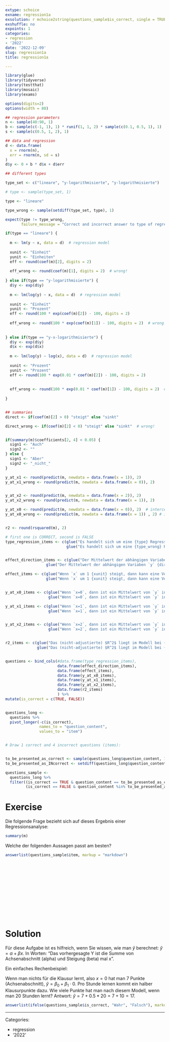 ```yaml
---
extype: schoice
exname: regression1a
exsolution: r mchoice2string(questions_sample$is_correct, single = TRUE)
exshuffle: no
expoints: 1
categories:
- regression
- '2022'
date: '2022-12-09'
slug: regression1a
title: regression1a

---
```



<!-- This question is based on `essayreg.Rmd`, provided by the r-exams team. -->





```r
library(glue)
library(tidyverse)
library(testthat)
library(mosaic)
library(exams)

options(digits=2)
options(width = 80)
```





```r
## regression parameters
n <- sample(40:90, 1)
b <- sample(c(-1, 1), 1) * runif(1, 1, 2) * sample(c(0.1, 0.5, 1), 1)
s <- sample(c(0.5, 1, 2), 1)

## data and regression
d <- data.frame(
  x = rnorm(n),
  err = rnorm(n, sd = s)
)
d$y <- 0 + b * d$x + d$err

## different types

type_set <- c("lineare", "y-logarithmisierte", "y-logarithmisierte")

# type <- sample(type_set, 1)

type <- "lineare"

type_wrong <- sample(setdiff(type_set, type), 1)

expect(type != type_wrong, 
       failure_message = "Correct and incorrect answer to type of regression must differ!")

if(type == "lineare") {
  
  m <- lm(y ~ x, data = d)  # regression model
  
  xunit <- "Einheit" 
  yunit <- "Einheiten"
  eff <- round(coef(m)[2], digits = 2)
  
  eff_wrong <- round(coef(m)[1], digits = 2)  # wrong!
  
} else if(type == "y-logarithmisierte") {
  d$y <- exp(d$y)
  
  m <- lm(log(y) ~ x, data = d)  # regression model
  
  xunit <- "Einheit" 
  yunit <- "Prozent"
  eff <- round(100 * exp(coef(m)[2]) - 100, digits = 2)
  
  eff_wrong <- round(100 * exp(coef(m)[1]) - 100, digits = 2)  # wrong!
  
  
} else if(type == "y-x-logarithmisierte") {
  d$y <- exp(d$y)
  d$x <- exp(d$x)
  
  m <- lm(log(y) ~ log(x), data = d)  # regression model
  
  xunit <- "Prozent" 
  yunit <- "Prozent"
  eff <- round(100 * exp(0.01 * coef(m)[2]) - 100, digits = 2)
  
  
  eff_wrong <- round(100 * exp(0.01 * coef(m)[1]) - 100, digits = 2)  # wrong!
  
}


## summaries
direct <- if(coef(m)[2] > 0) "steigt" else "sinkt"

direct_wrong <- if(coef(m)[2] < 0) "steigt" else "sinkt"  # wrong!


if(summary(m)$coefficients[2, 4] < 0.05) {
  sign1 <- "Auch"
  sign2 <- ""
} else {
  sign1 <- "Aber"
  sign2 <- "_nicht_"
}

y_at_x1 <- round(predict(m, newdata = data.frame(x = 1)), 2)
y_at_x1_wrong <- round(predict(m, newdata = data.frame(x = 0)), 2)


y_at_x2 <- round(predict(m, newdata = data.frame(x = 2)), 2)
y_at_x2_wrong <- round(predict(m, newdata = data.frame(x = 1)), 2)

y_at_x0 <- round(predict(m, newdata = data.frame(x = 0)), 2)  # intercept
y_at_x0_wrong <- round(predict(m, newdata = data.frame(x = 1)) , 2) # intercept


r2 <- round(rsquared(m), 2)
```






```r

# first one is CORRECT, second is FALSE
type_regression_items <- c(glue("Es handelt sich um eine {type} Regression."),
                           glue("Es handelt sich um eine {type_wrong} Regression."))


effect_direction_items <- c(glue("Der Mittelwert der abhängigen Variaben `y` {direct} mit zunehmenden `x`."),
                  glue("Der Mittelwert der abhängigen Variaben `y` {direct_wrong} mit zunehmenden `x`."))

effect_items <- c(glue("Wenn `x` um 1 {xunit} steigt, dann kann eine Veränderung um etwa {eff} {yunit} in `y` erwartet werden (nicht kausal zu verstehen)."),
                  glue("Wenn `x` um 1 {xunit} steigt, dann kann eine Veränderung um etwa {eff_wrong} {yunit} in `y` erwartet werden (nicht kausal zu verstehen)."))


y_at_x0_items <- c(glue("Wenn `x=0`, dann ist ein Mittelwert von `y` in Höhe von etwa {y_at_x0} zu erwarten."),
                   glue("Wenn `x=0`, dann ist ein Mittelwert von `y` in Höhe von etwa {y_at_x0_wrong} zu erwarten."))

y_at_x1_items <- c(glue("Wenn `x=1`, dann ist ein Mittelwert von `y` in Höhe von ca. {y_at_x1} zu erwarten."),
                   glue("Wenn `x=1`, dann ist ein Mittelwert von `y` in Höhe von ca. {y_at_x1_wrong} zu erwarten."))


y_at_x2_items <- c(glue("Wenn `x=2`, dann ist ein Mittelwert von `y` in Höhe von ca. {y_at_x2} zu erwarten."),
                   glue("Wenn `x=2`, dann ist ein Mittelwert von `y` in Höhe von ca. {y_at_x2_wrong} zu erwarten."))


r2_items <- c(glue("Das (nicht-adjustierte) $R^2$ liegt im Modell bei {r2}."),
              glue("Das (nicht-adjustierte) $R^2$ liegt im Modell bei {eff}."))


questions <- bind_cols(#data.frame(type_regression_items),
                       data.frame(effect_direction_items),
                       data.frame(effect_items),
                       data.frame(y_at_x0_items),
                       data.frame(y_at_x1_items),
                       data.frame(y_at_x2_items),
                       data.frame(r2_items)
                       ) %>% 
mutate(is_correct = c(TRUE, FALSE))


questions_long <- 
  questions %>% 
  pivot_longer(-c(is_correct),
               names_to = "question_content",
               values_to = "item")


# Draw 1 correct and 4 incorrect questions (items):


to_be_presented_as_correct <- sample(questions_long$question_content, 1)
to_be_presented_as_INcorrect <- setdiff(questions_long$question_content, to_be_presented_as_correct) %>% sample(size = 4)

questions_sample <-
  questions_long %>% 
  filter((is_correct == TRUE & question_content == to_be_presented_as_correct) |
         (is_correct == FALSE & question_content %in% to_be_presented_as_INcorrect))

```








# Exercise



Die folgende Frage bezieht sich auf dieses Ergebnis einer Regressionsanalyse:

```r
summary(m)
```

Welche der folgenden Aussagen passt am besten?



```r
answerlist(questions_sample$item, markup = "markdown")
```




</br>
</br>
</br>
</br>
</br>
</br>
</br>
</br>
</br>
</br>

# Solution




Für diese Aufgabe ist es hilfreich, wenn Sie wissen, 
wie man $\hat{y}$ berechnet: $\hat{y}=\alpha + \beta x$. 
In Worten: "Das vorhergesagte Y ist die Summe von Achsenabschnitt (alpha) und Steigung (beta) mal x". 

Ein einfaches Rechenbeispiel: 

Wenn man nichts für die Klausur lernt, also $x=0$ hat man 7 Punkte (Achsenabschnitt), $\hat{y}=\beta_0 + \beta_1 \cdot 0$.
Pro Stunde lernen kommt ein halber Klausurpunkte dazu.
Wie viele Punkte hat man nach diesem Modell, wenn man 20 Stunden lernt?
Antwort: $\hat{y}=7 + 0.5*20 = 7 + 10 = 17$. 





```r
answerlist(ifelse(questions_sample$is_correct, "Wahr", "Falsch"), markup = "markdown")
```








---

Categories: 

- regression
- '2022'

